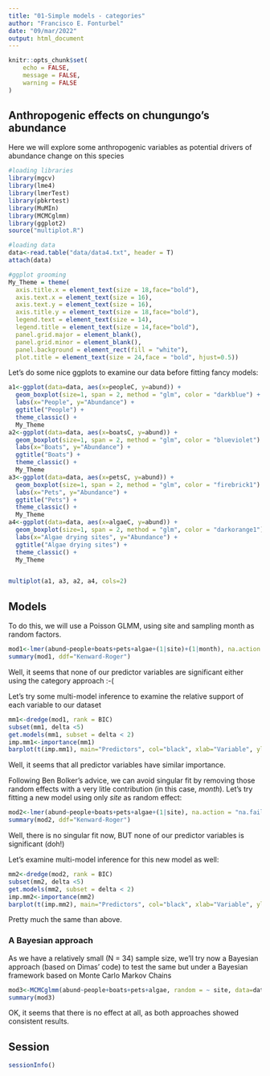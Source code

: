 ```yaml
---
title: "01-Simple models - categories"
author: "Francisco E. Fonturbel"
date: "09/mar/2022"
output: html_document
---
```


```r
knitr::opts_chunk$set(
	echo = FALSE,
	message = FALSE,
	warning = FALSE
)
```

## Anthropogenic effects on chungungo's abundance

Here we will explore some anthropogenic variables as potential drivers of abundance change on this species

```r
#loading libraries
library(mgcv)
library(lme4)
library(lmerTest)
library(pbkrtest)
library(MuMIn)
library(MCMCglmm)
library(ggplot2)
source("multiplot.R")

#loading data
data<-read.table("data/data4.txt", header = T)
attach(data)

#ggplot grooming
My_Theme = theme(
  axis.title.x = element_text(size = 18,face="bold"),
  axis.text.x = element_text(size = 16),
  axis.text.y = element_text(size = 16),
  axis.title.y = element_text(size = 18,face="bold"),
  legend.text = element_text(size = 14),
  legend.title = element_text(size = 14,face="bold"),
  panel.grid.major = element_blank(),
  panel.grid.minor = element_blank(),
  panel.background = element_rect(fill = "white"),
  plot.title = element_text(size = 24,face = "bold", hjust=0.5))
```

Let's do some nice ggplots to examine our data before fitting fancy models:

```r
a1<-ggplot(data=data, aes(x=peopleC, y=abund)) +
  geom_boxplot(size=1, span = 2, method = "glm", color = "darkblue") +
  labs(x="People", y="Abundance") +
  ggtitle("People") +
  theme_classic() +
  My_Theme
a2<-ggplot(data=data, aes(x=boatsC, y=abund)) +
  geom_boxplot(size=1, span = 2, method = "glm", color = "blueviolet") +
  labs(x="Boats", y="Abundance") +
  ggtitle("Boats") +
  theme_classic() +
  My_Theme
a3<-ggplot(data=data, aes(x=petsC, y=abund)) +
  geom_boxplot(size=1, span = 2, method = "glm", color = "firebrick1") +
  labs(x="Pets", y="Abundance") +
  ggtitle("Pets") +
  theme_classic() +
  My_Theme
a4<-ggplot(data=data, aes(x=algaeC, y=abund)) +
  geom_boxplot(size=1, span = 2, method = "glm", color = "darkorange1") +
  labs(x="Algae drying sites", y="Abundance") +
  ggtitle("Algae drying sites") +
  theme_classic() +
  My_Theme


multiplot(a1, a3, a2, a4, cols=2)
```


## Models

To do this, we will use a Poisson GLMM, using site and sampling month as random factors.

```r
mod1<-lmer(abund~people+boats+pets+algae+(1|site)+(1|month), na.action = "na.fail")
summary(mod1, ddf="Kenward-Roger")
```

Well, it seems that none of our predictor variables are significant either using the category approach :-(

Let's try some multi-model inference to examine the relative support of each variable to our dataset

```r
mm1<-dredge(mod1, rank = BIC)
subset(mm1, delta <5)
get.models(mm1, subset = delta < 2)
imp.mm1<-importance(mm1)
barplot(t(imp.mm1), main="Predictors", col="black", xlab="Variable", ylab="Relative support")
```

Well, it seems that all predictor variables have similar importance.

Following Ben Bolker's advice, we can avoid singular fit by removing those random effects with a very litle contribution (in this case, _month_). Let's try fitting a new model using only _site_ as random effect:

```r
mod2<-lmer(abund~people+boats+pets+algae+(1|site), na.action = "na.fail")
summary(mod2, ddf="Kenward-Roger")
```

Well, there is no singular fit now, BUT none of our predictor variables is significant (doh!)

Let's examine multi-model inference for this new model as well:

```r
mm2<-dredge(mod2, rank = BIC)
subset(mm2, delta <5)
get.models(mm2, subset = delta < 2)
imp.mm2<-importance(mm2)
barplot(t(imp.mm2), main="Predictors", col="black", xlab="Variable", ylab="Relative support")
```

Pretty much the same than above.

### A Bayesian approach

As we have a relatively small (N = 34) sample size, we'll try now a Bayesian approach (based on Dimas' code) to test the same but under a Bayesian framework based on Monte Carlo Markov Chains

```r
mod3<-MCMCglmm(abund~people+boats+pets+algae, random = ~ site, data=data, verbose = FALSE)
summary(mod3)
```

OK, it seems that there is no effect at all, as both approaches showed consistent results.

## Session

```r
sessionInfo()
```